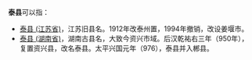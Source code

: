 '''泰县'''可以指：
* [[泰县_(江苏省)|泰县 (江苏省)]]，江苏旧县名。1912年改泰州置，1994年撤销，改设姜堰市。
* [[泰县_(湖南省)|泰县 (湖南省)]]，湖南古县名，大致今资兴市域。后汉乾祐右三年（950年），复置资兴县，改名泰县。太平兴国元年（976），泰县并入郴县。

{{Disambiguation|T|Cat=二字中国县名消歧义}}
